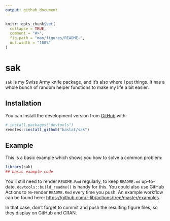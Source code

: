 ```yaml
---
output: github_document
---
```


<!-- README.md is generated from README.Rmd. Please edit that file -->

```r
knitr::opts_chunk$set(
  collapse = TRUE,
  comment = "#>",
  fig.path = "man/figures/README-",
  out.width = "100%"
)
```

# sak

<!-- badges: start -->
<!-- badges: end -->

`sak` is my Swiss Army knife package, and it's also where I put things. It has a
whole bunch of random helper functions to make my life a bit easier.

## Installation

You can install the development version from [GitHub](https://github.com/) with:

``` r
# install.packages("devtools")
remotes::install_github("baslat/sak")
```
## Example

This is a basic example which shows you how to solve a common problem:

```r
library(sak)
## basic example code
```

You'll still need to render `README.Rmd` regularly, to keep `README.md` up-to-date. `devtools::build_readme()` is handy for this. You could also use GitHub Actions to re-render `README.Rmd` every time you push. An example workflow can be found here: <https://github.com/r-lib/actions/tree/master/examples>.

In that case, don't forget to commit and push the resulting figure files, so they display on GitHub and CRAN.
